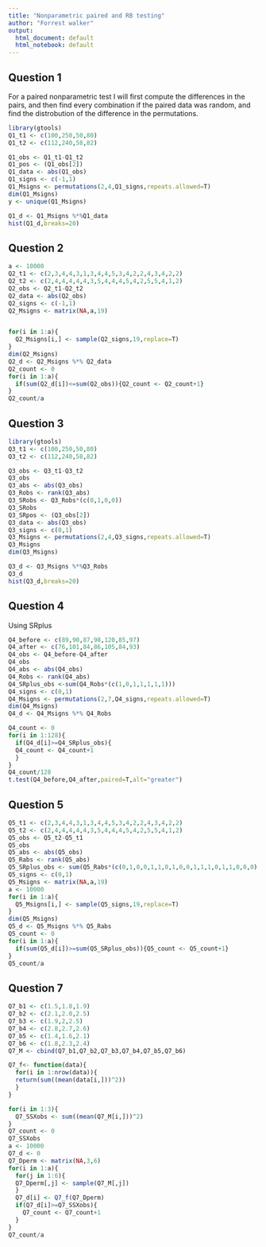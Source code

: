 ```yaml
---
title: "Nonparametric paired and RB testing"
author: "Forrest walker"
output:
  html_document: default
  html_notebook: default
---
```


## Question 1

For a paired nonparametric test I will first compute the differences in the pairs, and then find every combination if the paired data was random, and find the distrobution of the difference in the permutations. 
```r
library(gtools)
Q1_t1 <- c(100,250,50,80)
Q1_t2 <- c(112,240,58,82)

Q1_obs <- Q1_t1-Q1_t2
Q1_pos <- (Q1_obs[2])
Q1_data <- abs(Q1_obs)
Q1_signs <- c(-1,1)
Q1_Msigns <- permutations(2,4,Q1_signs,repeats.allowed=T)
dim(Q1_Msigns)
y <- unique(Q1_Msigns)

Q1_d <- Q1_Msigns %*%Q1_data
hist(Q1_d,breaks=20)
```


## Question 2

```r
a <- 10000
Q2_t1 <- c(2,3,4,4,3,1,3,4,4,5,3,4,2,2,4,3,4,2,2)
Q2_t2 <- c(2,4,4,4,4,4,3,5,4,4,4,5,4,2,5,5,4,1,2)
Q2_obs <- Q2_t1-Q2_t2
Q2_data <- abs(Q2_obs)
Q2_signs <- c(-1,1)
Q2_Msigns <- matrix(NA,a,19)


for(i in 1:a){
  Q2_Msigns[i,] <- sample(Q2_signs,19,replace=T)
}
dim(Q2_Msigns)
Q2_d <- Q2_Msigns %*% Q2_data
Q2_count <- 0
for(i in 1:a){
  if(sum(Q2_d[i])<=sum(Q2_obs)){Q2_count <- Q2_count+1}
}
Q2_count/a

```


## Question 3

```r
library(gtools)
Q3_t1 <- c(100,250,50,80)
Q3_t2 <- c(112,240,58,82)

Q3_obs <- Q3_t1-Q3_t2
Q3_obs
Q3_abs <- abs(Q3_obs)
Q3_Robs <- rank(Q3_abs)
Q3_SRobs <- Q3_Robs*(c(0,1,0,0))
Q3_SRobs
Q3_SRpos <- (Q3_obs[2])
Q3_data <- abs(Q3_obs)
Q3_signs <- c(0,1)
Q3_Msigns <- permutations(2,4,Q3_signs,repeats.allowed=T)
Q3_Msigns
dim(Q3_Msigns)

Q3_d <- Q3_Msigns %*%Q3_Robs
Q3_d
hist(Q3_d,breaks=20)
```

## Question 4
Using SRplus
```r
Q4_before <- c(89,90,87,98,120,85,97)
Q4_after <- c(76,101,84,86,105,84,93)
Q4_obs <- Q4_before-Q4_after
Q4_obs
Q4_abs <- abs(Q4_obs)
Q4_Robs <- rank(Q4_abs)
Q4_SRplus_obs <-sum(Q4_Robs*(c(1,0,1,1,1,1,1)))
Q4_signs <- c(0,1)
Q4_Msigns <- permutations(2,7,Q4_signs,repeats.allowed=T)
dim(Q4_Msigns)
Q4_d <- Q4_Msigns %*% Q4_Robs

Q4_count <- 0
for(i in 1:128){
  if(Q4_d[i]>=Q4_SRplus_obs){
  Q4_count <- Q4_count+1
  }
}
Q4_count/128
t.test(Q4_before,Q4_after,paired=T,alt="greater")
```

## Question 5

```r
Q5_t1 <- c(2,3,4,4,3,1,3,4,4,5,3,4,2,2,4,3,4,2,2)
Q5_t2 <- c(2,4,4,4,4,4,3,5,4,4,4,5,4,2,5,5,4,1,2)
Q5_obs <- Q5_t2-Q5_t1
Q5_obs
Q5_abs <- abs(Q5_obs)
Q5_Rabs <- rank(Q5_abs)
Q5_SRplus_obs <- sum(Q5_Rabs*(c(0,1,0,0,1,1,0,1,0,0,1,1,1,0,1,1,0,0,0)))
Q5_signs <- c(0,1)
Q5_Msigns <- matrix(NA,a,19)
a <- 10000
for(i in 1:a){
  Q5_Msigns[i,] <- sample(Q5_signs,19,replace=T)
}
dim(Q5_Msigns)
Q5_d <- Q5_Msigns %*% Q5_Rabs
Q5_count <- 0
for(i in 1:a){
  if(sum(Q5_d[i])>=sum(Q5_SRplus_obs)){Q5_count <- Q5_count+1}
}
Q5_count/a
```


## Question 7

```r
Q7_b1 <- c(1.5,1.8,1.9)
Q7_b2 <- c(2.1,2.0,2.5)
Q7_b3 <- c(1.9,2,2.5)
Q7_b4 <- c(2.8,2.7,2.6)
Q7_b5 <- c(1.4,1.6,2.1)
Q7_b6 <- c(1.8,2.3,2.4)
Q7_M <- cbind(Q7_b1,Q7_b2,Q7_b3,Q7_b4,Q7_b5,Q7_b6)

Q7_f<- function(data){
  for(i in 1:nrow(data)){
  return(sum((mean(data[i,]))^2))
  }
}

for(i in 1:3){
  Q7_SSXobs <- sum((mean(Q7_M[i,]))^2)
}
Q7_count <- 0
Q7_SSXobs
a <- 10000
Q7_d <- 0
Q7_Dperm <- matrix(NA,3,6)
for(i in 1:a){
  for(j in 1:6){
  Q7_Dperm[,j] <- sample(Q7_M[,j])
  }
  Q7_d[i] <- Q7_f(Q7_Dperm)
  if(Q7_d[i]>=Q7_SSXobs){
    Q7_count <- Q7_count+1
  }
}
Q7_count/a
```




